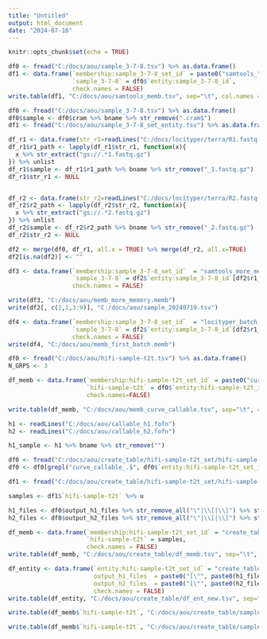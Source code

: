 ---
title: "Untitled"
output: html_document
date: "2024-07-16"
---

```{r setup, include=FALSE}
knitr::opts_chunk$set(echo = TRUE)
```



```{r}
df0 <- fread("C:/docs/aou/sample_3-7-8.tsv") %>% as.data.frame()
df1 <- data.frame(`membership:sample_3-7-8_set_id` = paste0("samtools_", rep(c(1:4), length.out = nrow(df0))),
                  `sample_3-7-8` = df0$`entity:sample_3-7-8_id`, 
                  check.names = FALSE)
write.table(df1, "C:/docs/aou/samtools_memb.tsv", sep="\t", col.names = TRUE, row.names = FALSE, quote=FALSE)
```

```{r}
df0 <- fread("C:/docs/aou/sample_3-7-8.tsv") %>% as.data.frame()
df0$sample <- df0$cram %>% bname %>% str_remove(".cram$")
df1 <- fread("C:/docs/aou/sample_3-7-8_set_entity.tsv") %>% as.data.frame()

df_r1 <- data.frame(str_r1=readLines("C:/docs/locityper/terra/R1.fastq.gz.files"))
df_r1$r1_path <- lapply(df_r1$str_r1, function(x){
  x %>% str_extract("gs://.*1.fastq.gz") 
}) %>% unlist
df_r1$sample <- df_r1$r1_path %>% bname %>% str_remove("_1.fastq.gz")
df_r1$str_r1 <- NULL


df_r2 <- data.frame(str_r2=readLines("C:/docs/locityper/terra/R2.fastq.gz.files"))
df_r2$r2_path <- lapply(df_r2$str_r2, function(x){
  x %>% str_extract("gs://.*2.fastq.gz") 
}) %>% unlist
df_r2$sample <- df_r2$r2_path %>% bname %>% str_remove("_2.fastq.gz")
df_r2$str_r2 <- NULL

df2 <- merge(df0, df_r1, all.x = TRUE) %>% merge(df_r2, all.x=TRUE)
df2[is.na(df2)] <- ""

df3 <- data.frame(`membership:sample_3-7-8_set_id`  = "samtools_more_mem", 
                  `sample_3-7-8` = df2$`entity:sample_3-7-8_id`[df2$r1_path==""],
                  check.names = FALSE)

write(df3, "C:/docs/aou/memb_more_memory.memb")
write(df2[, c(2,1,3:9)], "C:/docs/aou/sample_20240719.tsv")

df4 <- data.frame(`membership:sample_3-7-8_set_id`  = "locityper_batch_01", 
                  `sample_3-7-8` = df2$`entity:sample_3-7-8_id`[df2$r1_path!=""],
                  check.names = FALSE)
write(df4, "C:/docs/aou/memb_first_batch.memb")
```


```{r}
df0 <- fread("C:/docs/aou/hifi-sample-t2t.tsv") %>% as.data.frame()
N_GRPS <- 3

df_memb <- data.frame(`membership:hifi-sample-t2t_set_id` = paste0("curve_callable_", rep(1:N_GRPS, nrow(df0))[seq_down(df0)]),
                      `hifi-sample-t2t` = df0$`entity:hifi-sample-t2t_id`,
                      check.names=FALSE)

write.table(df_memb, "C:/docs/aou/memb_curve_callable.tsv", sep="\t", col.names = TRUE, row.names = FALSE, quote=FALSE)

```

```{r}
h1 <- readLines("C:/docs/aou/callable_h1.fofn")
h2 <- readLines("C:/docs/aou/callable_h2.fofn")

h1_sample <- h1 %>% bname %>% str_remove("")


```



```{r}
df0 <- fread("C:/docs/aou/create_table/hifi-sample-t2t_set/hifi-sample-t2t_set_entity.tsv") %>% as.data.frame()
df0 <- df0[grepl("curve_callable_.$", df0$`entity:hifi-sample-t2t_set_id`), ]

df1 <- fread("C:/docs/aou/create_table/hifi-sample-t2t_set/hifi-sample-t2t_set_membership.tsv") %>% as.data.frame()

samples <- df1$`hifi-sample-t2t` %>% u

h1_files <- df0$output_h1_files %>% str_remove_all("\"|\\[|\\]") %>% str_split(",") %>% unlist
h2_files <- df0$output_h2_files %>% str_remove_all("\"|\\[|\\]") %>% str_split(",") %>% unlist

df_memb <- data.frame(`membership:hifi-sample-t2t_set_id` = "create_table_1", 
                      `hifi-sample-t2t` = samples,
                      check.names = FALSE)
write.table(df_memb, "C:/docs/aou/create_table/df_memb.tsv", sep="\t", col.names = TRUE, row.names = FALSE, quote = FALSE)

df_entity <- data.frame(`entity:hifi-sample-t2t_set_id` = "create_table_1", 
                        output_h1_files  = paste0("[\"", paste0(h1_files, collapse = "\",\""), "\"]"), 
                        output_h2_files  = paste0("[\"", paste0(h2_files, collapse = "\",\""), "\"]"), 
                        check.names = FALSE)
write.table(df_entity, "C:/docs/aou/create_table/df_ent_new.tsv", sep="\t", col.names = TRUE, row.names = FALSE, quote = FALSE)

write.table(df_memb$`hifi-sample-t2t`, "C:/docs/aou/create_table/samples_all.txt", sep="\t", col.names = TRUE, row.names = FALSE, quote = FALSE)

write.table(df_memb$`hifi-sample-t2t`, "C:/docs/aou/create_table/samples_all.tsv", sep="\t", col.names = TRUE, row.names = FALSE, quote = FALSE)
```

